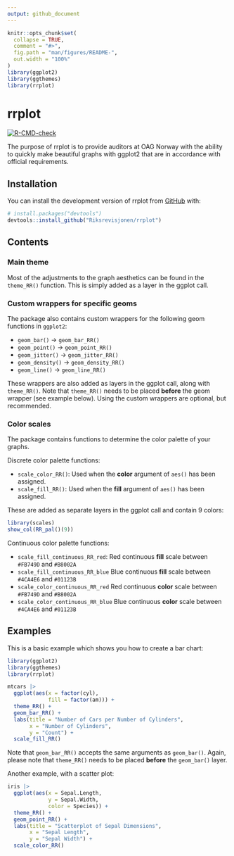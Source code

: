 ```yaml
---
output: github_document
---
```


<!-- README.md is generated from README.Rmd. Please edit that file -->

```r
knitr::opts_chunk$set(
  collapse = TRUE,
  comment = "#>",
  fig.path = "man/figures/README-",
  out.width = "100%"
)
library(ggplot2)
library(ggthemes)
library(rrplot)
```

# rrplot

<!-- badges: start -->
[![R-CMD-check](https://github.com/Riksrevisjonen/rrplot/actions/workflows/R-CMD-check.yaml/badge.svg)](https://github.com/Riksrevisjonen/rrplot/actions/workflows/R-CMD-check.yaml)
<!-- badges: end -->

The purpose of rrplot is to provide auditors at OAG Norway with the ability to quickly make beautiful graphs with ggplot2 that are in accordance with official requirements.

## Installation

You can install the development version of rrplot from [GitHub](https://github.com/) with:

``` r
# install.packages("devtools")
devtools::install_github("Riksrevisjonen/rrplot")
```

## Contents

### Main theme

Most of the adjustments to the graph aesthetics can be found in the `theme_RR()` function. This is simply added as a layer in the ggplot call. 

### Custom wrappers for specific geoms

The package also contains custom wrappers for the following geom functions in
`ggplot2`:

- `geom_bar()` -\> `geom_bar_RR()`
- `geom_point()` -\> `geom_point_RR()`
- `geom_jitter()` -\> `geom_jitter_RR()`
- `geom_density()` -\> `geom_density_RR()`
- `geom_line()` -\> `geom_line_RR()`

These wrappers are also added as layers in the ggplot call, along with `theme_RR()`. Note that `theme_RR()` needs to be placed **before** the geom wrapper (see example below). Using the custom wrappers are optional, but recommended.

### Color scales 

The package contains functions to determine the color palette of your graphs. 

Discrete color palette functions: 

- `scale_color_RR()`: Used when the **color** argument of `aes()` has been assigned.
- `scale_fill_RR()`: Used when the **fill** argument of `aes()` has been assigned.

These are added as separate layers in the ggplot call and contain 9 colors:

```r
library(scales)
show_col(RR_pal()(9))
```

Continuous color palette functions:

- `scale_fill_continuous_RR_red`: Red continuous **fill** scale between `#FB749D` and `#B8002A`
- `scale_fill_continuous_RR_blue` Blue continuous **fill** scale between `#4CA4E6` and `#01123B`
- `scale_color_continuous_RR_red` Red continuous **color** scale between `#FB749D` and `#B8002A`
- `scale_color_continuous_RR_blue` Blue continuous **color** scale between `#4CA4E6` and `#01123B`

## Examples

This is a basic example which shows you how to create a bar chart:

```r
library(ggplot2)
library(ggthemes)
library(rrplot)

mtcars |> 
  ggplot(aes(x = factor(cyl),
             fill = factor(am))) +
  theme_RR() +
  geom_bar_RR() +
  labs(title = "Number of Cars per Number of Cylinders", 
       x = "Number of Cylinders", 
       y = "Count") +
  scale_fill_RR()
```

Note that `geom_bar_RR()` accepts the same arguments as `geom_bar()`. Again, please note that `theme_RR()` needs to be placed **before** the `geom_bar()` layer.

Another example, with a scatter plot:

```r

iris |> 
  ggplot(aes(x = Sepal.Length, 
             y = Sepal.Width, 
             color = Species)) +
  theme_RR() +
  geom_point_RR() +
  labs(title = "Scatterplot of Sepal Dimensions", 
       x = "Sepal Length", 
       y = "Sepal Width") +
  scale_color_RR()

```


